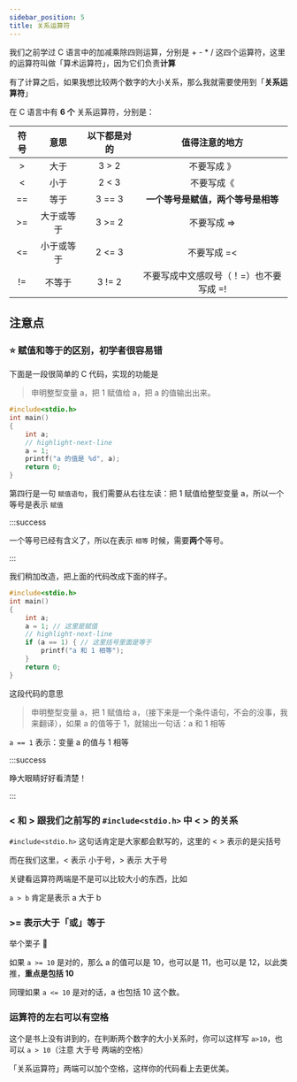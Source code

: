 ```yaml
---
sidebar_position: 5
title: 关系运算符
---
```


我们之前学过 C 语言中的加减乘除四则运算，分别是 + - \* / 这四个运算符，这里的运算符叫做「算术运算符」，因为它们负责**计算**

有了计算之后，如果我想比较两个数字的大小关系，那么我就需要使用到「**关系运算符**」

在 C 语言中有 **6 个** 关系运算符，分别是：

| 符号 |    意思    | 以下都是对的 |             值得注意的地方             |
| :--: | :--------: | :----------: | :------------------------------------: |
|  >   |    大于    |    3 > 2     |              不要写成 》               |
|  <   |    小于    |    2 < 3     |               不要写成《               |
|  ==  |    等于    |    3 == 3    |   **一个等号是赋值，两个等号是相等**   |
|  >=  | 大于或等于 |    3 >= 2    |              不要写成 =>               |
|  <=  | 小于或等于 |    2 <= 3    |              不要写成 =<               |
|  !=  |   不等于   |    3 != 2    | 不要写成中文感叹号（！=）也不要写成 =! |

## 注意点

### ⭐️ 赋值和等于的区别，初学者很容易错

下面是一段很简单的 C 代码，实现的功能是

> 申明整型变量 a，把 1 赋值给 a，把 a 的值输出出来。

```c showLineNumbers
#include<stdio.h>
int main()
{
    int a;
    // highlight-next-line
    a = 1;
    printf("a 的值是 %d", a);
    return 0;
}
```

第四行是一句 `赋值语句`，我们需要从右往左读：把 1 赋值给整型变量 a，所以一个等号是表示 `赋值`

:::success

一个等号已经有含义了，所以在表示 `相等` 时候，需要**两个**等号。

:::

我们稍加改造，把上面的代码改成下面的样子。

```c showLineNumbers
#include<stdio.h>
int main()
{
    int a;
    a = 1; // 这里是赋值
    // highlight-next-line
    if (a == 1) { // 这里括号里面是等于
        printf("a 和 1 相等");
    }
    return 0;
}
```

这段代码的意思

> 申明整型变量 a，把 1 赋值给 a，（接下来是一个条件语句，不会的没事，我来翻译），如果 a 的值等于 1，就输出一句话：a 和 1 相等

`a == 1` 表示：变量 a 的值与 1 相等

:::success

睁大眼睛好好看清楚！

:::

### < 和 > 跟我们之前写的 `#include<stdio.h>` 中 < > 的关系

`#include<stdio.h>` 这句话肯定是大家都会默写的，这里的 < > 表示的是尖括号

而在我们这里，< 表示 小于号，> 表示 大于号

关键看运算符两端是不是可以比较大小的东西，比如

`a > b` 肯定是表示 a 大于 b

### >= 表示大于「或」等于

举个栗子 🌰

如果 `a >= 10` 是对的，那么 a 的值可以是 10，也可以是 11，也可以是 12，以此类推，**重点是包括 10**

同理如果 `a <= 10` 是对的话，a 也包括 10 这个数。

### 运算符的左右可以有空格

这个是书上没有讲到的，在判断两个数字的大小关系时，你可以这样写 `a>10`，也可以 `a > 10`（注意 大于号 两端的空格）

「关系运算符」两端可以加个空格，这样你的代码看上去更优美。
